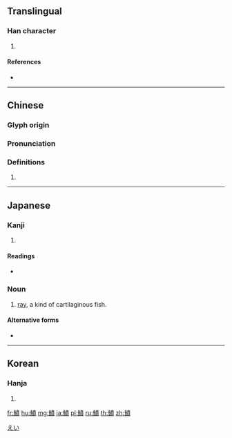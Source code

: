 {{character info/new}}
{{also|鲼}}
==Translingual==

===Han character===
{{Han char|rn=195|rad=魚|as=13|sn=24|four=|canj=NFJJC,NFJTC}}

# {{defn|Han|sort=魚13}}

====References====
* {{Han ref|kx=1478.320|dkj=46519|dj=2010.180|hdz=74712.120|uh=9C5D|ud=40029}}

----

==Chinese==
{{zh-forms|s=鲼}}

===Glyph origin===
{{Han etym}}

===Pronunciation===
{{zh-pron
|m=fèn
|mc=y
|oc=y
|cat=
}}

===Definitions===
{{zh-hanzi}}

# {{rfdef|zh}}

----

==Japanese==

===Kanji===
{{ja-kanji|grade=|rs=魚13}}

# {{defn|lang=ja|sort=魚13}}

====Readings====
* {{ja-readings|goon=[[ふん]] (fun)|kanon=[[ぶん]] (bun)|kun=[[えい]] (ei)}}

===Noun===
{{ja-noun|えい|エイ}}

# [[ray]], a kind of cartilaginous fish.

====Alternative forms====
* {{l|ja|鱏}}

[[Category:ja:Rays and skates|えい]]

----

==Korean==

===Hanja===
{{ko-hanja|hangeul=분|eumhun=|rv=bun|mr=pun|y=pun}}

# {{defn|lang=ko|sort=魚13}}

[[fr:鱝]]
[[hu:鱝]]
[[mg:鱝]]
[[ja:鱝]]
[[pl:鱝]]
[[ru:鱝]]
[[th:鱝]]
[[zh:鱝]]